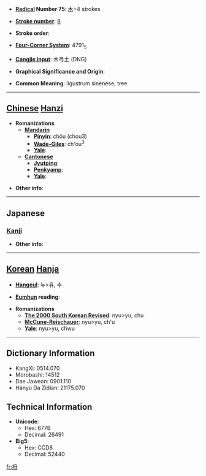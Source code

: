 * '''[[Wiktionary:Chinese radical index| Radical]] Number 75''': [[Wiktionary:Chinese radical index 木|木]]+4 strokes

* '''[[Wiktionary:Chinese total strokes index|Stroke number]]''': [[Wiktionary:Chinese total strokes index 8|8]]

* '''Stroke order''': 

* '''[[Wiktionary:Chinese four corner index|Four-Corner System]]''': 4791<sub>5</sub>

* '''[[Wiktionary:Chinese Cangjie index|Cangjie input]]''': 木弓土 (DNG)

* '''Graphical Significance and Origin''': 

* '''Common Meaning''': ligustrum sinenese, tree

----

== [[Chinese]] [[Hanzi]] ==

* '''Romanizations'''
** '''[[Mandarin]]'''
*** '''[[Pinyin]]''': chǒu (chou3)
*** '''[[Wade-Giles]]''': ch'ou<sup>3</sup>
*** '''[[Yale]]''': 
** '''[[Cantonese]]'''
*** '''[[Jyutping]]''':
*** '''[[Penkyamp]]''': 
*** '''[[Yale]]''': 

* '''Other info''': 

----

==Japanese==
===[[Kanji]]===
{{kanji|on readings=[[ちゅう]] (chū), [[ちゅ]] (chu), [[しゅう]] (shū), [[にゅ]] (nyu)|kun readings=[[てかせ]] (tekase)}}

* '''Other info''':  

----

== [[Korean]] [[Hanja]] ==

* '''[[Hangeul]]''': 뉴>유, 추

* '''[[Eumhun]] reading''': 

* '''Romanizations'''
** '''[[The 2000 South Korean Revised Romanization|The 2000 South Korean Revised]]''': nyu>yu, chu
** '''[[McCune-Reischauer]]''': nyu>yu, ch'u
** '''[[Yale]]''': nyu>yu, chwu

----

== Dictionary Information ==

* KangXi: 0514.070
* Morobashi: 14512
* Dae Jaweon: 0901.110
* Hanyu Da Zidian: 21175.070

== Technical Information ==

* '''Unicode''':
** Hex: 677B
** Decimal: 26491
* '''Big5''':
** Hex: CCD8
** Decimal: 52440

[[fr:杻]]